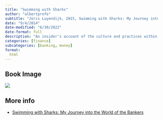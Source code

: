 ```yaml
---
title: "Swimming with Sharks"
author: "albertprofe"
subtitle: "Joris Luyendijk, 2015, Swimming with Sharks: My Journey into the World of the Bankers"
date: "9/4/2014"
date-modified: "6/30/2022"
date-format: full
description: "An insider's account of the culture and practices within the banking industry, based on interviews with bankers during the global financial crisis."
categories: [finance]
subcategories: [banking, money]
format:
  html
---
```


## Book Image

![](/books/SwimmingwithSharks.jpg)

## More info

- [Swimming with Sharks: My Journey into the World of the Bankers](https://www.amazon.com/Swimming-Sharks-Joris-Luyendijk/dp/1783350644){.external}
